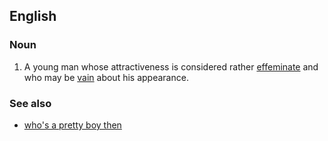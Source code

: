 ==English==

===Noun===
{{en-noun|head=[[pretty]] [[boy]]}}

# {{label|en|pejorative|slang}} A young man whose attractiveness is considered rather [[effeminate]] and who may be [[vain]] about his appearance.

===See also===
* [[who's a pretty boy then]]